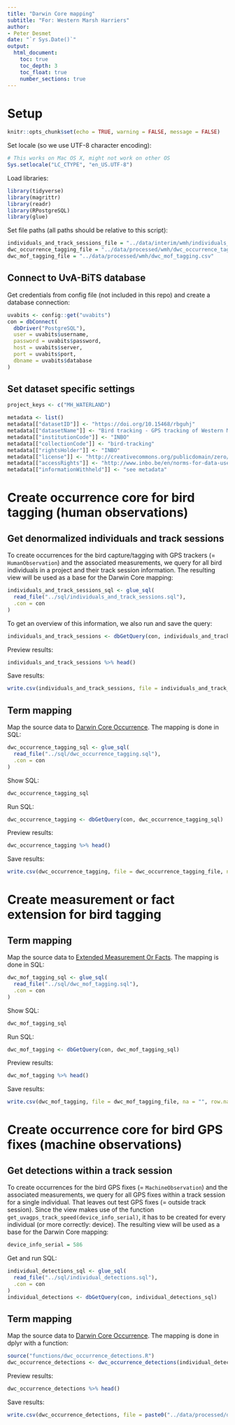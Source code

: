 ```yaml
---
title: "Darwin Core mapping"
subtitle: "For: Western Marsh Harriers"
author:
- Peter Desmet
date: "`r Sys.Date()`"
output:
  html_document:
    toc: true
    toc_depth: 3
    toc_float: true
    number_sections: true
---
```


# Setup

```r
knitr::opts_chunk$set(echo = TRUE, warning = FALSE, message = FALSE)
```

Set locale (so we use UTF-8 character encoding):

```r
# This works on Mac OS X, might not work on other OS
Sys.setlocale("LC_CTYPE", "en_US.UTF-8")
```

Load libraries:

```r
library(tidyverse)
library(magrittr)
library(readr)
library(RPostgreSQL)
library(glue)
```

Set file paths (all paths should be relative to this script):
 
```r
individuals_and_track_sessions_file = "../data/interim/wmh/individuals_and_track_sessions.csv"
dwc_occurrence_tagging_file = "../data/processed/wmh/dwc_occurrence_tagging.csv"
dwc_mof_tagging_file = "../data/processed/wmh/dwc_mof_tagging.csv"
```

## Connect to UvA-BiTS database

Get credentials from config file (not included in this repo) and create a database connection:

```r
uvabits <- config::get("uvabits")
con = dbConnect(
  dbDriver("PostgreSQL"),
  user = uvabits$username,
  password = uvabits$password,
  host = uvabits$server,
  port = uvabits$port,
  dbname = uvabits$database
)
```

## Set dataset specific settings

```r
project_keys <- c("MH_WATERLAND")
```

```r
metadata <- list()
metadata[["datasetID"]] <- "https://doi.org/10.15468/rbguhj"
metadata[["datasetName"]] <- "Bird tracking - GPS tracking of Western Marsh Harriers breeding near the Belgium-Netherlands border"
metadata[["institutionCode"]] <- "INBO"
metadata[["collectionCode"]] <- "bird-tracking"
metadata[["rightsHolder"]] <- "INBO"
metadata[["license"]] <- "http://creativecommons.org/publicdomain/zero/1.0/"
metadata[["accessRights"]] <- "http://www.inbo.be/en/norms-for-data-use"
metadata[["informationWithheld"]] <- "see metadata"
```

# Create occurrence core for bird tagging (human observations)

## Get denormalized individuals and track sessions

To create occurrences for the bird capture/tagging with GPS trackers (= `HumanObservation`) and the associated measurements, we query for all bird individuals in a project and their track session information. The resulting view will be used as a base for the Darwin Core mapping:

```r
individuals_and_track_sessions_sql <- glue_sql(
  read_file("../sql/individuals_and_track_sessions.sql"),
  .con = con
)
```

To get an overview of this information, we also run and save the query:

```r
individuals_and_track_sessions <- dbGetQuery(con, individuals_and_track_sessions_sql)
```

Preview results:

```r
individuals_and_track_sessions %>% head()
```

Save results:

```r
write.csv(individuals_and_track_sessions, file = individuals_and_track_sessions_file, na = "", row.names = FALSE, fileEncoding = "UTF-8")
```

## Term mapping

Map the source data to [Darwin Core Occurrence](http://rs.gbif.org/core/dwc_occurrence_2015-07-02.xml). The mapping is done in SQL:

```r
dwc_occurrence_tagging_sql <- glue_sql(
  read_file("../sql/dwc_occurrence_tagging.sql"),
  .con = con
)
```

Show SQL:

```r
dwc_occurrence_tagging_sql
```

Run SQL:

```r
dwc_occurrence_tagging <- dbGetQuery(con, dwc_occurrence_tagging_sql)
```

Preview results:

```r
dwc_occurrence_tagging %>% head()
```

Save results:

```r
write.csv(dwc_occurrence_tagging, file = dwc_occurrence_tagging_file, na = "", row.names = FALSE, fileEncoding = "UTF-8")
```

# Create measurement or fact extension for bird tagging

## Term mapping

Map the source data to [Extended Measurement Or Facts](http://rs.gbif.org/extension/obis/extended_measurement_or_fact.xml). The mapping is done in SQL:

```r
dwc_mof_tagging_sql <- glue_sql(
  read_file("../sql/dwc_mof_tagging.sql"),
  .con = con
)
```

Show SQL:

```r
dwc_mof_tagging_sql
```

Run SQL:

```r
dwc_mof_tagging <- dbGetQuery(con, dwc_mof_tagging_sql)
```

Preview results:

```r
dwc_mof_tagging %>% head()
```

Save results:

```r
write.csv(dwc_mof_tagging, file = dwc_mof_tagging_file, na = "", row.names = FALSE, fileEncoding = "UTF-8")
```

# Create occurrence core for bird GPS fixes (machine observations)

## Get detections within a track session

To create occurrences for the bird GPS fixes (= `MachineObservation`) and the associated measurements, we query for all GPS fixes within a track session for a single individual. That leaves out test GPS fixes (= outside track session). Since the view makes use of the function `get_uvagps_track_speed(device_info_serial)`, it has to be created for every individual (or more correctly: device). The resulting view will be used as a base for the Darwin Core mapping:

```r
device_info_serial = 586
```

Get and run SQL:

```r
individual_detections_sql <- glue_sql(
  read_file("../sql/individual_detections.sql"),
  .con = con
)
individual_detections <- dbGetQuery(con, individual_detections_sql)
```

## Term mapping

Map the source data to [Darwin Core Occurrence](http://rs.gbif.org/core/dwc_occurrence_2015-07-02.xml). The mapping is done in dplyr with a function:

```r
source("functions/dwc_occurrence_detections.R")
dwc_occurrence_detections <- dwc_occurrence_detections(individual_detections, metadata)
```

Preview results:

```r
dwc_occurrence_detections %>% head()
```

Save results:

```r
write.csv(dwc_occurrence_detections, file = paste0("../data/processed/dwc_occurrence_detections_", device_info_serial, ".csv"), na = "", row.names = FALSE, fileEncoding = "UTF-8")
```
